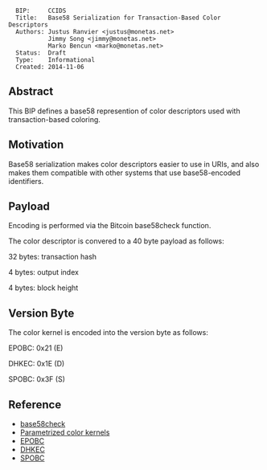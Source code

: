 <pre>
  BIP:     CCIDS
  Title:   Base58 Serialization for Transaction-Based Color Descriptors
  Authors: Justus Ranvier <justus@monetas.net>
           Jimmy Song <jimmy@monetas.net>
           Marko Bencun <marko@monetas.net>
  Status:  Draft
  Type:    Informational
  Created: 2014-11-06
</pre>

==Abstract==

This BIP defines a base58 represention of color descriptors used with transaction-based coloring.

==Motivation==

Base58 serialization makes color descriptors easier to use in URIs, and also makes them compatible with other systems that use base58-encoded identifiers.

==Payload==

Encoding is performed via the Bitcoin base58check function.

The color descriptor is convered to a 40 byte payload as follows:

32 bytes: transaction hash

4 bytes: output index

4 bytes: block height

==Version Byte==

The color kernel is encoded into the version byte as follows:

EPOBC:	0x21 (E)

DHKEC:	0x1E (D)

SPOBC:	0x3F (S)

==Reference==

* [[https://en.bitcoin.it/wiki/Base58Check_encoding|base58check]]
* [[https://github.com/chromaway/ngcccbase/wiki/Colors|Parametrized color kernels]]
* [[https://github.com/chromaway/ngcccbase/wiki/EPOBC|EPOBC]]
* [[bip-dhkec.mediawiki|DHKEC]]
* [[bip-spobc.mediawik|SPOBC]]
